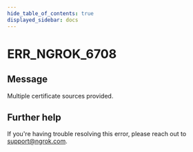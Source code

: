 ```yaml
---
hide_table_of_contents: true
displayed_sidebar: docs
---
```



# ERR_NGROK_6708

## Message

Multiple certificate sources provided.

<ErrorDetails error="err_ngrok_6708" />

## Further help

If you're having trouble resolving this error, please reach out to [support@ngrok.com](mailto:support@ngrok.com?subject=Help%20with%20ERR_NGROK_6708).
